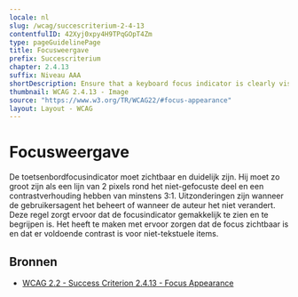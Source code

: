 ```yaml
---
locale: nl
slug: /wcag/succescriterium-2-4-13
contentfulID: 42Xyj0xpy4H9TPqGOpT4Zm
type: pageGuidelinePage
title: Focusweergave
prefix: Succescriterium
chapter: 2.4.13
suffix: Niveau AAA
shortDescription: Ensure that a keyboard focus indicator is clearly visible and discernible.
thumbnail: WCAG 2.4.13 - Image
source: "https://www.w3.org/TR/WCAG22/#focus-appearance"
layout: Layout - WCAG
---
```


# Focusweergave

De toetsenbordfocusindicator moet zichtbaar en duidelijk zijn. Hij moet zo groot zijn als een lijn van 2 pixels rond het niet-gefocuste deel en een contrastverhouding hebben van minstens 3:1. Uitzonderingen zijn wanneer de gebruikersagent het beheert of wanneer de auteur het niet verandert. Deze regel zorgt ervoor dat de focusindicator gemakkelijk te zien en te begrijpen is. Het heeft te maken met ervoor zorgen dat de focus zichtbaar is en dat er voldoende contrast is voor niet-tekstuele items.

## Bronnen

- [WCAG 2.2 - Success Criterion 2.4.13 - Focus Appearance](https://www.w3.org/TR/WCAG22/#focus-appearance)